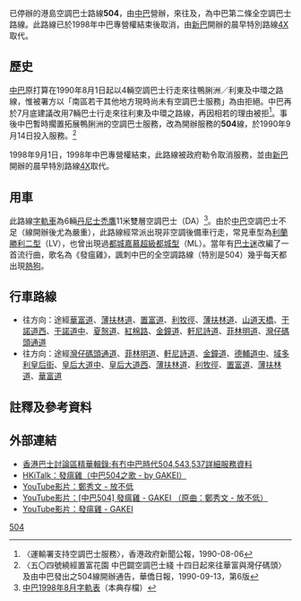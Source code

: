 {{wikia content|hkbus|中巴504線}}
已停辦的港島空調巴士路線'''504'''，由[[中巴|中巴]]營辦，來往{{bt|華富|南}}及{{pti|灣仔碼頭}}，為中巴第二條全空調巴士路線。此路線已於1998年中巴專營權結束後取消，由[[新巴|新巴]]開辦的晨早特別路線[[新巴4X線_(第一代)|4X]]取代。

==歷史==
[[中巴|中巴]]原打算在1990年8月1日起以4輛空調巴士行走來往鴨脷洲／利東及中環之路線，惟被署方以「南區若干其他地方現時尚未有空調巴士服務」為由拒絕。中巴再於7月底建議改用7輛巴士行走來往利東及中環之路線，再因相若的理由被拒<ref>〈運輸署支持空調巴士服務〉，香港政府新聞公報，1990-08-06</ref>。事後中巴暫時擱置拓展鴨脷洲的空調巴士服務，改為開辦服務{{bt|華富|南|s}}的'''504'''線，於1990年9月14日投入服務。<ref>〈五〇四號繞經置富花園 中巴闢空調巴士綫 十四日起來往華富與灣仔碼頭〉及由中巴發出之504線開辦通告，華僑日報，1990-09-13，第6版</ref>

1998年9月1日，1998年中巴專營權結束，此路線被政府勒令取消服務，並由[[新巴|新巴]]開辦的晨早特別路線[[新巴4X線_(第一代)|4X]]取代。

==用車==
此路線[[字軌車|字軌車]]為6輛[[丹尼士禿鷹|丹尼士禿鷹]]11米雙層空調巴士（DA）<ref>[[:檔案:CMBSch02.jpg|中巴1998年8月字軌表]]（本典存檔）</ref>。由於[[中巴|中巴]]空調巴士不足（{{CHT|970}}線開辦後尤為嚴重），此路線經常派出現非空調後備車行走，常見車型為[[利蘭勝利二型|利蘭勝利二型]]（LV），也曾出現過[[都城嘉慕超級都城型|都城嘉慕超級都城型]]（ML）。當年有[[巴士迷|巴士迷]]改編了一首流行曲，歌名為《發瘟雞》，諷刺中巴的全空調路線（特別是504）幾乎每天都出現[[熱狗|熱狗]]。
==行車路線==
{{Rt-data|11.8|33}}
* 往{{pti|灣仔碼頭}}方向：途經[[華富道|華富道]]、[[薄扶林道|薄扶林道]]、[[置富道|置富道]]、[[利牧徑|利牧徑]]、[[薄扶林道|薄扶林道]]、[[山道天橋|山道天橋]]、[[干諾道西|干諾道西]]、[[干諾道中|干諾道中]]、[[夏慤道|夏慤道]]、[[紅棉路|紅棉路]]、[[金鐘道|金鐘道]]、[[軒尼詩道|軒尼詩道]]、[[菲林明道|菲林明道]]、[[灣仔碼頭公共運輸交匯處|灣仔碼頭通道]]
* 往{{bt|華富|南}}方向：途經[[灣仔碼頭公共運輸交匯處|灣仔碼頭通道]]、[[菲林明道|菲林明道]]、[[軒尼詩道|軒尼詩道]]、[[金鐘道|金鐘道]]、[[德輔道中|德輔道中]]、[[域多利皇后街|域多利皇后街]]、[[皇后大道中|皇后大道中]]、[[皇后大道西|皇后大道西]]、[[薄扶林道|薄扶林道]]、[[利牧徑|利牧徑]]、[[置富道|置富道]]、[[薄扶林道|薄扶林道]]、[[華富道|華富道]]
==註釋及參考資料==
{{references}}
==外部連結==
*[http://www.chinamotorbus.com/bus/hkbdb/show_content.php?topic=1058 香港巴士討論區精華輯錄:有冇中巴時代504,543,537詳細服務資料]{{Wayback|url=http://www.chinamotorbus.com/bus/hkbdb/show_content.php?topic=1058 |date=20180203125330 }}
*[http://www.hkitalk.net/HKiTalk2/thread-762488-1-1.html HKiTalk：發瘟雞（中巴504之歌 - by GAKEI）]{{Wayback|url=http://www.hkitalk.net/HKiTalk2/thread-762488-1-1.html |date=20180203124854 }}
*[http://www.youtube.com/watch?v=rtUlDT389GA YouTube影片：鄭秀文 - 放不低]{{Wayback|url=http://www.youtube.com/watch?v=rtUlDT389GA |date=20190220231452 }}
*[https://www.youtube.com/watch?v=_uC4fstdZ5I&feature=youtu.be  YouTube影片：<nowiki>[中巴504] 發瘟雞 - GAKEI （原曲：鄭秀文 - 放不低）</nowiki>]
*[http://www.youtube.com/watch?v=Qxsm6Cw6-y4 YouTube影片：<nowiki>發瘟雞 - GAKEI</nowiki>]{{Wayback|url=https://www.youtube.com/watch?v=_uC4fstdZ5I&feature=youtu.be |date=20190220231452 }}


[[Category:前中華巴士路線|504]]